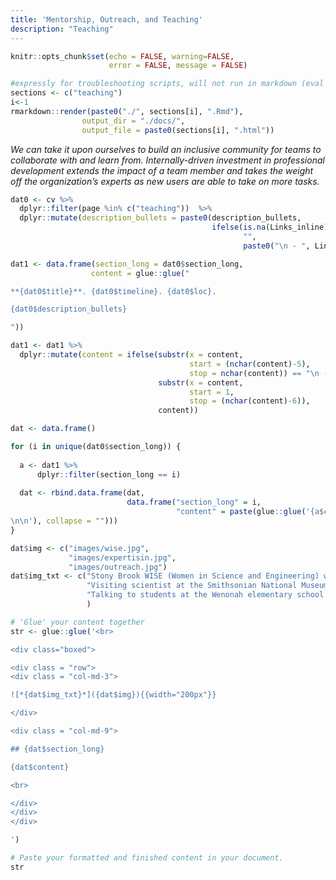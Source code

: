 ```yaml
---
title: 'Mentorship, Outreach, and Teaching'
description: "Teaching"
---
```


```r
knitr::opts_chunk$set(echo = FALSE, warning=FALSE, 
                      error = FALSE, message = FALSE)
```


```r
#expressly for troubleshooting scripts, will not run in markdown (eval = FALSE)
sections <- c("teaching")
i<-1
rmarkdown::render(paste0("./", sections[i], ".Rmd"),
                output_dir = "./docs/",
                output_file = paste0(sections[i], ".html"))
```


*We can take it upon ourselves to build an inclusive community for teams to collaborate with and learn from. Internally-driven investment in professional development extends the impact of a team member and takes the weight off the organization’s experts as new users are able to take on more tasks. *


```r
dat0 <- cv %>%
  dplyr::filter(page %in% c("teaching"))  %>%
  dplyr::mutate(description_bullets = paste0(description_bullets, 
                                             ifelse(is.na(Links_inline),
                                                    "",
                                                    paste0("\n - ", Links_inline))))

dat1 <- data.frame(section_long = dat0$section_long,
                  content = glue::glue("

**{dat0$title}**. {dat0$timeline}. {dat0$loc}.

{dat0$description_bullets} 

"))

dat1 <- dat1 %>%
  dplyr::mutate(content = ifelse(substr(x = content,
                                        start = (nchar(content)-5),
                                        stop = nchar(content)) == "\n -  \n",
                                 substr(x = content,
                                        start = 1,
                                        stop = (nchar(content)-6)),
                                 content))

dat <- data.frame()

for (i in unique(dat0$section_long)) {
  
  a <- dat1 %>% 
      dplyr::filter(section_long == i) 
  
  dat <- rbind.data.frame(dat, 
                          data.frame("section_long" = i, 
                                     "content" = paste(glue::glue('{a$content}
\n\n'), collapse = "")))
}

dat$img <- c("images/wise.jpg",
             "images/expertisin.jpg", 
             "images/outreach.jpg")
dat$img_txt <- c("Stony Brook WISE (Women in Science and Engineering) working up some of the day’s data from our mini-study on blue crab temperature-dependent aerobic and anaerobic metabolism.", 
                 "Visiting scientist at the Smithsonian National Museum of Natural History's Expert Is In Program. There, we talked about about how fish are caught in recreational and commercial fisheries, fishing gear, and sustainable seafood.", 
                 "Talking to students at the Wenonah elementary school science fair about some fish most people never get to see." 
                 )
```


```r

# 'Glue' your content together
str <- glue::glue('<br>

<div class="boxed">

<div class = "row">
<div class = "col-md-3">

![*{dat$img_txt}*]({dat$img}){{width="200px"}}

</div>

<div class = "col-md-9">

## {dat$section_long}

{dat$content}

<br>

</div>
</div>
</div>

')

# Paste your formatted and finished content in your document. 
str 

```



